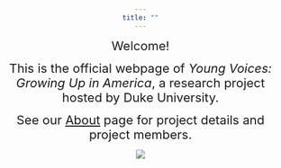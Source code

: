 ```yaml
---
title: ""
---
```


```{=html}
<style>
  body {
  background-image: url(./docs/_duke.png);
  background-size: cover;
  background-repeat: no-repeat;
  text-align: center;
}
</style>
<meta name="robots" content="noindex">
```
[Welcome!]{style="font-size: 22px;"}

[This is the official webpage of *Young Voices: Growing Up in America*, a research project hosted by Duke University.]{style="font-size: 22px;"}

[See our [About](./about.html) page for project details and project members.]{style="font-size: 22px;"}

::: {fig.align="center"}
![](docs/_kids2.jpg){.lightbox}
:::
